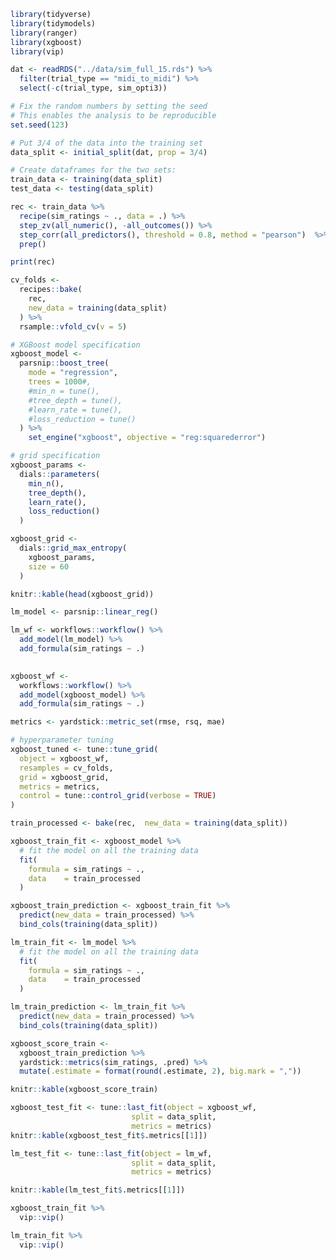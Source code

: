 


```r

library(tidyverse)
library(tidymodels)
library(ranger)
library(xgboost)
library(vip)

```



```r

dat <- readRDS("../data/sim_full_15.rds") %>% 
  filter(trial_type == "midi_to_midi") %>% 
  select(-c(trial_type, sim_opti3))

```



```r

# Fix the random numbers by setting the seed 
# This enables the analysis to be reproducible 
set.seed(123)

# Put 3/4 of the data into the training set 
data_split <- initial_split(dat, prop = 3/4)

# Create dataframes for the two sets:
train_data <- training(data_split) 
test_data <- testing(data_split)

```


```r


rec <- train_data %>% 
  recipe(sim_ratings ~ ., data = .) %>%
  step_zv(all_numeric(), -all_outcomes()) %>%
  step_corr(all_predictors(), threshold = 0.8, method = "pearson")  %>%
  prep()

print(rec)

```



```r

cv_folds <- 
  recipes::bake(
    rec, 
    new_data = training(data_split)
  ) %>%  
  rsample::vfold_cv(v = 5)


```



```r

# XGBoost model specification
xgboost_model <- 
  parsnip::boost_tree(
    mode = "regression",
    trees = 1000#,
    #min_n = tune(),
    #tree_depth = tune(),
    #learn_rate = tune(),
    #loss_reduction = tune()
  ) %>%
    set_engine("xgboost", objective = "reg:squarederror")

```



```r

# grid specification
xgboost_params <- 
  dials::parameters(
    min_n(),
    tree_depth(),
    learn_rate(),
    loss_reduction()
  )


```



```r

xgboost_grid <- 
  dials::grid_max_entropy(
    xgboost_params, 
    size = 60
  )

knitr::kable(head(xgboost_grid))

```

```r

lm_model <- parsnip::linear_reg()

lm_wf <- workflows::workflow() %>% 
  add_model(lm_model) %>% 
  add_formula(sim_ratings ~ .)
  
```


```r


xgboost_wf <- 
  workflows::workflow() %>%
  add_model(xgboost_model) %>% 
  add_formula(sim_ratings ~ .)

```


```r

metrics <- yardstick::metric_set(rmse, rsq, mae)

# hyperparameter tuning
xgboost_tuned <- tune::tune_grid(
  object = xgboost_wf,
  resamples = cv_folds,
  grid = xgboost_grid,
  metrics = metrics,
  control = tune::control_grid(verbose = TRUE)
)


```


```r

train_processed <- bake(rec,  new_data = training(data_split))

xgboost_train_fit <- xgboost_model %>%
  # fit the model on all the training data
  fit(
    formula = sim_ratings ~ ., 
    data    = train_processed
  ) 

xgboost_train_prediction <- xgboost_train_fit %>%
  predict(new_data = train_processed) %>%
  bind_cols(training(data_split))

lm_train_fit <- lm_model %>%
  # fit the model on all the training data
  fit(
    formula = sim_ratings ~ ., 
    data    = train_processed
  ) 

lm_train_prediction <- lm_train_fit %>%
  predict(new_data = train_processed) %>%
  bind_cols(training(data_split))

```


```r

xgboost_score_train <- 
  xgboost_train_prediction %>%
  yardstick::metrics(sim_ratings, .pred) %>%
  mutate(.estimate = format(round(.estimate, 2), big.mark = ","))

knitr::kable(xgboost_score_train)

```

```r

xgboost_test_fit <- tune::last_fit(object = xgboost_wf, 
                           split = data_split, 
                           metrics = metrics) 
knitr::kable(xgboost_test_fit$.metrics[[1]])

```

```r

lm_test_fit <- tune::last_fit(object = lm_wf, 
                           split = data_split, 
                           metrics = metrics) 

knitr::kable(lm_test_fit$.metrics[[1]])

```


```r

xgboost_train_fit %>% 
  vip::vip()

```



```r

lm_train_fit %>% 
  vip::vip()

```
